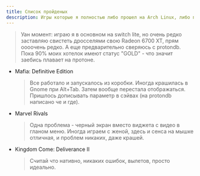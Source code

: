 ```yaml
---
title: Список пройденых
description: Игры которые я полностью либо прошел на Arch Linux, либо периодически поигрываю (сессионки).
---
```

> Уан момент: играю я в основном на switch lite, но очень редко заставляю свистеть дросселями свою Radeon 6700 XT, прям оооочень редко. А еще предварительно сверяюсь с protondb. Пока 90% моих хотелок имеют статус "GOLD" - что значит заебись плавает на протоне. 

- Mafia: Definitive Edition
    > Все работало и запускалось из коробки. Иногда крашилась в Gnome при Alt+Tab. Затем вообще перестала отображаться. Пришлось дописывать параметр в сэйвах (на protondb написано че и где).
- Marvel Rivals
    > Одна проблема - черный экран вместо виджета с видео в гланом меню. Иногда играем с женой, здесь и сенса на мышке отличная, и проблем никаких, даже крашей.
- Kingdom Come: Deliverance II
    > Считай что нативно, никаких ошибок, вылетов, просто идеально.